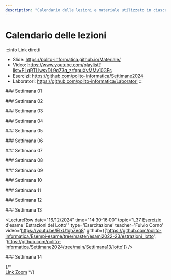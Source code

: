 ```yaml
---
description: "Calendario delle lezioni e materiale utilizzato in ciascuna lezione"
---
```



# Calendario delle lezioni

:::info Link diretti
- Slide: https://polito-informatica.github.io/Materiale/
- Video: https://www.youtube.com/playlist?list=PLqRTLlwsxDL9cZ3q_zrfqpuXvMMy10GFs
- Esercizi: https://github.com/polito-informatica/Settimane2024
- Laboratori: https://github.com/polito-informatica/Laboratori
:::


<LectureTable defaultTeacher="Fulvio Corno" defaultType="Lezione">

<LectureDivider>
### Settimana 01
</LectureDivider>

<LectureRow
    date="23/09/2024" time="14:40-16:00"
    topic="L01a Introduzione al corso"
    pdf="https://polito-informatica.github.io/Materiale/Unita'%200%20-%20Introduzione%20al%20corso%20(Corno).pdf"
    video="https://youtu.be/c9VNWAvCE4g"
/>

<LectureRow
    date="23/09/2024" 
    topic="L01b L'ecosistema Python"
    type='Video'
    video='https://youtu.be/dNYvofNN98c'
/>

<LectureRow
    date="23/09/2024" 
    topic="L01c Informazioni pratiche"
    type='Video'
    video='https://youtu.be/_6EO8UIJ4_Y'
/>

<LectureRow
    date="25/09/2024"  time='11:30-13:00'
    topic="L02 Programmazione, Algoritmi, Pseudo-Codice"
    type='Lezione'
    pdf='https://polito-informatica.github.io/Materiale/P1-La_Programmazione.pdf'
    teacher='Roberta Bardini'
    video='https://www.youtube.com/watch?v=wE3Ttc2nmBo'
/>

<LectureRow
    date="25/09/2024" time='13:00-14:30'
    topic="L03 Diagrammi di flusso. Introduzione a Python."
    type='Lezione'
    teacher='Roberta Bardini'
    video='https://www.youtube.com/watch?v=mQLhQhsFusc'
/>

<LectureRow 
    date='' time=''
    topic='Esercizi della settimana'
    teacher='' type=''
    github='https://github.com/polito-informatica/Settimane2024/tree/main/Settimana01'
/>

<LectureDivider>
### Settimana 02
</LectureDivider>

<LectureRow
    date="30/09/2024" time="14:30-16:00"
    topic="L04 Variabili e valori. Numeri e espressioni"
    teacher='Fulvio Corno'
    pdf='https://polito-informatica.github.io/Materiale/P2-Numeri_e_stringhe.pdf'
    video='https://youtu.be/-senhwRU0no'
/>

<LectureRow
    date="02/10/2024"  time='11:30-13:00'
    topic="L05 Esercizio su espressioni. Introduzione alle Stringhe"
    type='Lezione'
    teacher='Fulvio Corno'
    video='https://youtu.be/nNt4c2VsaEc'
/>

<LectureRow
    date="02/10/2024" time='13:00-14:30'
    topic="L06 Operazioni sulle stringhe."
    type='Lezione'
    teacher='Roberta Bardini'
    video='https://www.youtube.com/watch?v=10fFuYkAo8Q'
/>

<LectureRow
    date="02/10/2024" time='16:00-17:30'
    topic="Lab 1 - Squadra 3 - Flow Chart e primi programmi"
    pdf='https://github.com/polito-informatica/Laboratori/blob/main/Lab01/Lab01_testo.pdf?raw=true'
    type='Laboratorio'
    teacher='Roberta Bardini'
/>

<LectureRow
    date="03/10/2024" time='11:30-13:00'
    topic="Lab 1 - Squadra 1 - Flow Chart e primi programmi"
    pdf='https://github.com/polito-informatica/Laboratori/blob/main/Lab01/Lab01_testo.pdf?raw=true'
    type='Laboratorio'
    teacher='Roberta Bardini'
/>

<LectureRow
    date="03/10/2024" time='13:00-14:30'
    topic="Lab 1 - Squadra 2 - Flow Chart e primi programmi"
    pdf='https://github.com/polito-informatica/Laboratori/blob/main/Lab01/Lab01_testo.pdf?raw=true'
    type='Laboratorio'
    teacher='Roberta Bardini'
/>

<LectureRow 
    date='' time=''
    topic='Esercizi della settimana'
    teacher='' type=''
    github='https://github.com/polito-informatica/Settimane2024/tree/main/Settimana02'
/>


<LectureDivider>
### Settimana 03
</LectureDivider>

<LectureRow
    date="07/10/2024" time="14:30-16:00"
    topic="L07 Rappresentazione dell'informazione"
    teacher='Fulvio Corno'
    pdf='https://polito-informatica.github.io/Materiale/T1-Rappresentazione_dati.pdf'
    video='https://youtu.be/B26ZbLE1JDY'
/>

<LectureRow
    date="09/10/2024"  time='11:30-13:00'
    topic="L08 Input. Formattazione output. Costrutti condizionali (if)"
    type='Lezione'
    teacher='Roberta Bardini'
    pdf='https://polito-informatica.github.io/Materiale/P3-Decisioni.pdf'
    video='https://www.youtube.com/watch?v=-65BcZ7QtsA'
/>

<LectureRow
    date="09/10/2024" time='13:00-14:30'
    topic="L09 Costrutti condizionali, confronti, espressioni booleane"
    type='Lezione'
    teacher='Roberta Bardini'
    video='https://www.youtube.com/watch?v=5rn4vUV8lI4'
/>

<LectureRow
    date="09/10/2024" time='16:00-17:30'
    topic="Lab 2 - Squadra 3 - Variabili ed espressioni"
    pdf='https://github.com/polito-informatica/Laboratori/blob/main/Lab02/Lab02_testo.pdf?raw=true'
    type='Laboratorio'
    teacher='Lorenzo Martini'
/>

<LectureRow
    date="10/10/2024" time='11:30-13:00'
    topic="Lab 2 - Squadra 1 - Variabili ed espressioni"
    pdf='https://github.com/polito-informatica/Laboratori/blob/main/Lab02/Lab02_testo.pdf?raw=true'
    type='Laboratorio'
    teacher='Lorenzo Martini'
/>

<LectureRow
    date="10/10/2024" time='13:00-14:30'
    topic="Lab 2 - Squadra 2 - Variabili ed espressioni"
    pdf='https://github.com/polito-informatica/Laboratori/blob/main/Lab02/Lab02_testo.pdf?raw=true'
    type='Laboratorio'
    teacher='Lorenzo Martini'
/>

<LectureRow 
    date='' time=''
    topic='Esercizi della settimana'
    teacher='' type=''
    github='https://github.com/polito-informatica/Settimane2024/tree/main/Settimana03'
/>

<LectureDivider>
### Settimana 04
</LectureDivider>

<LectureRow
    date="14/10/2024" time="14:30-16:00"
    topic="L10 Cicli while"
    teacher='Roberta Bardini'
    pdf='https://polito-informatica.github.io/Materiale/P4-Cicli.pdf'
    video='https://youtu.be/erqrQ6jg3H0'
/>

<LectureRow
    date="16/10/2024" time='11:30-13:00'
    topic="L11 Esercizio 'Briscola'"
    type='Esercitazione'
    teacher='Fulvio Corno'
    github='https://github.com/polito-informatica/Settimane2024/blob/main/Settimana04/briscola.py'
    video='https://youtu.be/MmzauRU-ez4'
/>

<LectureRow
    date="16/10/2024" time='13:00-14:30'
    topic="L12 Cicli while (parte 2)"
    type='Lezione'
    teacher='Roberta Bardini'
/>

<LectureRow
    date="16/10/2024" time='16:00-17:30'
    topic="Lab 3 - Squadra 3 - Costrutti condizionali"
    pdf='https://github.com/polito-informatica/Laboratori/blob/main/Lab03/Lab03_testo.pdf?raw=true'
    type='Laboratorio'
    teacher=''
/>

<LectureRow
    date="17/10/2024" time='11:30-13:00'
    topic="Lab 3 - Squadra 1 - Costrutti condizionali"
    pdf='https://github.com/polito-informatica/Laboratori/blob/main/Lab03/Lab03_testo.pdf?raw=true'
    type='Laboratorio'
    teacher=''
/>

<LectureRow
    date="17/10/2024" time='13:00-14:30'
    topic="Lab 3 - Squadra 2 - Costrutti condizionali"
    pdf='https://github.com/polito-informatica/Laboratori/blob/main/Lab03/Lab03_testo.pdf?raw=true'
    type='Laboratorio'
    teacher=''
/>

<LectureRow 
    date='' time=''
    topic='Esercizi della settimana'
    teacher='' type=''
    github='https://github.com/polito-informatica/Settimane2024/tree/main/Settimana04'
/>

<LectureDivider>
### Settimana 05
</LectureDivider>

<LectureRow
    date="21/10/2024" time="14:30-16:00"
    topic="L13 Rappresentazione dell'informazione (seconda parte)"
    github='https://github.com/polito-informatica/Settimane2024/blob/main/Settimana05/numeri.txt'
    video='https://youtu.be/kwwvLwHX82I'
    teacher='Fulvio Corno'
/>

<LectureRow
    date="23/10/2024" time='11:30-13:00'
    topic="L14 Esercizi sui cicli"
    type='Esercitazione'
    video='https://youtu.be/0b5xdz-yny8'
    teacher='Roberta Bardini'
/>

<LectureRow
    date="23/10/2024" time='13:00-14:30'
    topic="L15 Cicli 'for'. Cicli annidati."
    type='Lezione'
    video='https://youtu.be/1HKTNq-w4B0'
    teacher='Roberta Bardini'
/>

<LectureRow
    date="23/10/2024" time='16:00-17:30'
    topic="Lab 4 - Squadra 3 - Cicli"
    pdf='https://github.com/polito-informatica/Laboratori/blob/main/Lab04/Lab04_testo.pdf?raw=true'
    type='Laboratorio'
    teacher=''
/>

<LectureRow
    date="24/10/2024" time='11:30-13:00'
    topic="Lab 4 - Squadra 1 - Cicli"
    pdf='https://github.com/polito-informatica/Laboratori/blob/main/Lab04/Lab04_testo.pdf?raw=true'
    type='Laboratorio'
    teacher=''
/>

<LectureRow
    date="24/10/2024" time='13:00-14:30'
    topic="Lab 4 - Squadra 2 - Cicli"
    pdf='https://github.com/polito-informatica/Laboratori/blob/main/Lab04/Lab04_testo.pdf?raw=true'
    type='Laboratorio'
    teacher=''
/>

<LectureRow 
    date='' time=''
    topic='Esercizi della settimana'
    teacher='' type=''
    github='https://github.com/polito-informatica/Settimane2024/tree/main/Settimana05'
/>

<LectureDivider>
### Settimana 06
</LectureDivider>

<LectureRow
    date="28/10/2024" time="14:30-16:00"
    topic="Informazioni sulla prova intermedia"
    type='ⓘ'
    teacher='Fulvio Corno'
    pdf='https://polito-informatica.github.io/Materiale/Prova%20in%20Itinere.pdf'
    video='https://youtu.be/ra_1Bw01Z7g'
/>

<LectureRow
    date="28/10/2024" time="14:30-16:00"
    topic="L16 Architetture degli elaboratori"
    type='Lezione'
    teacher='Fulvio Corno'
    pdf='https://polito-informatica.github.io/Materiale/T2-Architettura.pdf'
    video='https://youtu.be/ra_1Bw01Z7g'
/>

<LectureRow
    date="30/10/2024" time='11:30-13:00'
    topic="L17 Esercizi sui cicli"
    type='Esercitazione'
    teacher='Roberta Bardini'
/>

<LectureRow
    date="30/10/2024" time='13:00-14:30'
    topic="L18 Introduzione alle liste"
    type='Lezione'
    teacher='Roberta Bardini'
/>

<LectureRow
    date="30/10/2024" time='16:00-17:30'
    topic="Lab 5 - Squadra 3 - Riepilogo Condizionali e Cicli"
    pdf='https://github.com/polito-informatica/Laboratori/blob/main/Lab05/Lab05_testo.pdf?raw=true'
    type='Laboratorio'
    teacher=''
/>

<LectureRow
    date="31/10/2024" time='11:30-13:00'
    topic="Lab 5 - Squadra 1 - Riepilogo Condizionali e Cicli"
    pdf='https://github.com/polito-informatica/Laboratori/blob/main/Lab05/Lab05_testo.pdf?raw=true'
    type='Laboratorio'
    teacher=''
/>

<LectureRow
    date="31/10/2024" time='13:00-14:30'
    topic="Lab 5 - Squadra 2 - Riepilogo Condizionali e Cicli"
    pdf='https://github.com/polito-informatica/Laboratori/blob/main/Lab05/Lab05_testo.pdf?raw=true'
    type='Laboratorio'
    teacher=''
/>

<LectureRow 
    date='' time=''
    topic='Esercizi della settimana'
    teacher='' type=''
    github='https://github.com/polito-informatica/Settimane2024/tree/main/Settimana06'
/>

<LectureDivider>
### Settimana 07
</LectureDivider>

<LectureRow
    date="04/11/2024" time="14:30-16:00"
    topic="L19 Funzioni e metodi sulle liste"
    type='Lezione'
    teacher='Fulvio Corno'
    video='https://youtu.be/iStsm3reQYU'
    github='https://github.com/polito-informatica/Settimane2024/blob/main/Settimana07/operazioni_liste.py'
/>

<LectureRow
    date="06/11/2024" time='11:30-13:00'
    topic="L20 Funzioni e metodi sulle liste. Esercizio"
    type='Esercitazione'
    teacher='Fulvio Corno'
    video='https://youtu.be/Bfq-B6sbNmA'
    github='https://github.com/polito-informatica/Settimane2024/blob/main/Settimana07/operazioni_liste.py'
/>

<LectureRow
    date="06/11/2024" time='13:00-14:30'
    topic="L21 Esercizi sulle liste (lista d'attesa)."
    type='Esercitazione'
    teacher='Roberta Bardini'
    video='https://www.youtube.com/watch?v=BQW2Wm759A0'
/>

<LectureRow
    date="06/11/2024" time='16:00-17:30'
    topic="Lab 7 - Squadra 3 - Liste"
    pdf='https://github.com/polito-informatica/Laboratori/blob/main/Lab07/Lab07_testo.pdf?raw=true'
    type='Laboratorio'
    teacher=''
/>

<LectureRow
    date="07/11/2024" time='11:30-13:00'
    topic="Lab 7 - Squadra 1 - Liste"
    pdf='https://github.com/polito-informatica/Laboratori/blob/main/Lab07/Lab07_testo.pdf?raw=true'
    type='Laboratorio'
    teacher=''
/>

<LectureRow
    date="07/11/2024" time='13:00-14:30'
    topic="Lab 7 - Squadra 2 - Liste"
    pdf='https://github.com/polito-informatica/Laboratori/blob/main/Lab07/Lab07_testo.pdf?raw=true'
    type='Laboratorio'
    teacher=''
/>

<LectureRow 
    date='' time=''
    topic='Esercizi della settimana'
    teacher='' type=''
    github='https://github.com/polito-informatica/Settimane2024/tree/main/Settimana07'
/>

<LectureDivider>
### Settimana 08
</LectureDivider>

<LectureRow
    date="11/11/2024" time="14:30-16:00"
    topic="L22 Architetture degli elaboratori (seconda parte)"
    type='Lezione'
    teacher='Fulvio Corno'
    video='https://youtu.be/suJWGisuv6s'
/>

<LectureRow
    date="13/11/2024" time='11:30-13:00'
    topic="L23 Tuple. Introduzione alle tabelle."
    type='Lezione'
    teacher='Fulvio Corno'
    video='https://youtu.be/IPygdT43cq4'
/>

<LectureRow
    date="13/11/2024" time='13:00-14:30'
    topic="L24 Esercizi sulle tabelle (campo fiorito)"
    type='Esercitazione'
    teacher='Roberta Bardini'
    video='https://youtu.be/pKM9rGPdbD4'
/>

<LectureRow
    date="13/11/2024" time='16:00-17:30'
    topic="Lab 8 - Squadra 3 - Liste e Tabelle"
    pdf='https://github.com/polito-informatica/Laboratori/blob/main/Lab08/Lab08_testo.pdf?raw=true'
    type='Laboratorio'
    teacher=''
/>

<LectureRow variant='warning'
    date="14/11/2024" time='⚠️ 13:00-14:30 ⚠️'
    topic="Lab 8 - Squadra 1 - Liste e Tabelle -- ⚠️ Laib 2B ⚠️"
    pdf='https://github.com/polito-informatica/Laboratori/blob/main/Lab08/Lab08_testo.pdf?raw=true'
    type='Laboratorio'
    teacher=''
/>

<LectureRow variant='warning'
    date="14/11/2024" time='⚠️ 14:30-16:00 ⚠️'
    topic="Lab 8 - Squadra 2 - Liste e Tabelle -- ⚠️ Laib 2B ⚠️"
    pdf='https://github.com/polito-informatica/Laboratori/blob/main/Lab08/Lab08_testo.pdf?raw=true'
    type='Laboratorio'
    teacher=''
/>

<LectureRow 
    date='' time=''
    topic='Esercizi della settimana'
    teacher='' type=''
    github='https://github.com/polito-informatica/Settimane2024/tree/main/Settimana08'
/>

<LectureDivider>
### Settimana 09
</LectureDivider>

<LectureRow
    date="18/11/2024" time="14:30-16:00"
    topic="L25 Esercizi di Teoria - preparazione prova intermedia"
    type='Esercitazione'
    teacher='Fulvio Corno'
    github='https://github.com/polito-informatica/Settimane2024/blob/main/Settimana09/esercizi.md'
    video='https://youtu.be/XYzLSQmFTKA'
/>

<LectureRow variant='warning'
    date="18/11/2024" time="17:30-19:00"
    topic="L26 Esercizi di Python - preparazione prova intermedia"
    type='Esercitazione'
    teacher='Roberta Bardini'
    video='https://www.youtube.com/watch?v=pKM9rGPdbD4'
    github='https://github.com/polito-informatica/Settimane2024/tree/main/Settimana09'
/>

<LectureRow
    date="20/11/2024" time='11:30-13:00'
    topic="L27 Funzioni"
    type='Lezione'
    teacher='Roberta Bardini'
    pdf='https://polito-informatica.github.io/Materiale/P5-Funzioni.pdf'
    video='https://youtu.be/nAv1KH4MPMs'
/>

<LectureRow
    date="20/11/2024" time='13:00-14:30'
    topic="L28 Liste e funzioni."
    type='Lezione'
    teacher='Roberta Bardini'
    video='https://youtu.be/kd4zfY7xBXk'
/>

<LectureRow variant='danger'
    date="20/11/2024" time='16:00'
    topic="Prova in itinere - Turno 1"
    type='Valutazione'
    teacher=''
/>

<LectureRow variant='danger'
    date="20/11/2024" time='16:45'
    topic="Prova in itinere - Turno 2"
    type='Valutazione'
    teacher=''
/>

<LectureRow variant='danger'
    date="21/11/2024" time='11:30'
    topic="Prova in itinere - Turno 3"
    type='Valutazione'
    teacher=''
/>

<LectureRow variant='danger'
    date="21/11/2024" time='12:15'
    topic="Prova in itinere - Turno 4"
    type='Valutazione'
    teacher=''
/>

<LectureRow variant='danger'
    date="21/11/2024" time='13:00'
    topic="Prova in itinere - Turno 5"
    type='Valutazione'
    teacher=''
/>

<LectureRow variant='danger'
    date="21/11/2024" time='13:45'
    topic="Prova in itinere - Turno 6"
    type='Valutazione'
    teacher=''
/>

<LectureRow 
    date='' time=''
    topic='Esercizi della settimana'
    teacher='' type=''
    github='https://github.com/polito-informatica/Settimane2024/tree/main/Settimana09'
/>

<LectureDivider>
### Settimana 10
</LectureDivider>

<LectureRow variant='warning'
    date="25/11/2024" time="14:30-16:00"
    topic="lezione annullata (ci sarà Chimica)"
    type=''
    teacher=''
/>

<LectureRow
    date="27/11/2024" time='11:30-13:00'
    topic="L29 Revisione esercici prova in itinere"
    type='Esercitazione'
    github='https://github.com/polito-informatica/Settimane2024/tree/main/Settimana10'
    teacher='Fulvio Corno'
    video='https://youtu.be/X1D3gvL6wBU'
/>

<LectureRow
    date="27/11/2024" time='13:00-14:30'
    topic="L30 Introduzione ai file - File di testo"
    pdf='https://polito-informatica.github.io/Materiale/P7-File_e_Eccezioni.pdf'
    type='Lezione'
    teacher='Roberta Bardini'
    video='https://youtu.be/ywkj8mE7LFs'
/>

<LectureRow
    date="27/11/2024" time='16:00-17:30'
    topic="Lab 9 - Squadra 3 - Ripasso Cicli/Liste/Tabelle"
    pdf='https://github.com/polito-informatica/Laboratori/blob/main/Lab09/Lab09_testo.pdf?raw=true'
    type='Laboratorio'
    teacher=''
/>

<LectureRow
    date="28/11/2024" time='11:30-13:00'
    topic="Lab 9 - Squadra 1 - Ripasso Cicli/Liste/Tabelle"
    pdf='https://github.com/polito-informatica/Laboratori/blob/main/Lab09/Lab09_testo.pdf?raw=true'
    type='Laboratorio'
    teacher=''
/>

<LectureRow
    date="14/11/2024" time='13:00-14:30'
    topic="Lab 9 - Squadra 2 - Ripasso Cicli/Liste/Tabelle"
    pdf='https://github.com/polito-informatica/Laboratori/blob/main/Lab09/Lab09_testo.pdf?raw=true'
    type='Laboratorio'
    teacher=''
/>

<LectureRow 
    date='' time=''
    topic='Esercizi della settimana'
    teacher='' type=''
    github='https://github.com/polito-informatica/Settimane2024/tree/main/Settimana10'
/>

<LectureDivider>
### Settimana 11
</LectureDivider>

<LectureRow
    date="02/12/2024" time="14:30-16:00"
    topic="L31 File di testo strutturati. File CSV."
    type='Lezione'
    teacher='Fulvio Corno'
    video='https://youtu.be/A78Y5gY_N2U'
/>

<LectureRow
    date="04/12/2024" time='11:30-13:00'
    topic="L32 File di testo in formato libero"
    type='Lezione'
    teacher='Fulvio Corno'
    video='https://youtu.be/YQTSOxl67po'
/>

<LectureRow
    date="04/12/2024" time='13:00-14:30'
    topic="L33 Eccezioni"
    type='Lezione'
    teacher='Fulvio Corno'
    video='https://youtu.be/ALJNgtmmvzg'
/>

<LectureRow
    date="04/12/2024" time='16:00-17:30'
    topic="Lab 10 - Squadra 3 - File, eccezioni"
    pdf='https://github.com/polito-informatica/Laboratori/blob/main/Lab10/Lab10_testo.pdf?raw=true'
    type='Laboratorio'
    teacher=''
/>

<LectureRow
    date="05/12/2024" time='11:30-13:00'
    topic="Lab 10 - Squadra 1 - File, eccezioni"
    pdf='https://github.com/polito-informatica/Laboratori/blob/main/Lab10/Lab10_testo.pdf?raw=true'
    type='Laboratorio'
    teacher=''
/>

<LectureRow
    date="05/12/2024" time='13:00-14:30'
    topic="Lab 10 - Squadra 2 - File, eccezioni"
    pdf='https://github.com/polito-informatica/Laboratori/blob/main/Lab10/Lab10_testo.pdf?raw=true'
    type='Laboratorio'
    teacher=''
/>

<LectureRow 
    date='' time=''
    topic='Esercizi della settimana'
    teacher='' type=''
    github='https://github.com/polito-informatica/Settimane2024/tree/main/Settimana11'
/>

<LectureDivider>
### Settimana 12
</LectureDivider>

<LectureRow
    date="09/12/2024" time="14:30-16:00"
    topic="L34 Insiemi"
    type='Lezione'
    teacher='Fulvio Corno'
    pdf='https://github.com/polito-informatica/Materiale/tree/master/P8-Strutture_dati_complesse.pdf'
    video='https://youtu.be/-97H0NUe3AI'
/>

<LectureRow
    date="11/12/2024" time='11:30-13:00'
    topic="L35 Dizionari come Array Associativi"
    type='Lezione'
    teacher='Fulvio Corno'
    video='https://youtu.be/9m9uRM_4lz4'
/>

<LectureRow
    date="11/12/2024" time='13:00-14:30'
    topic="L36 Dizionari come Record Dati"
    type='Lezione'
    teacher='Fulvio Corno'
    video='https://youtu.be/f9GymSPZVJo'
/>

<LectureRow
    date="11/12/2024" time='16:00-17:30'
    topic="Lab 11 - Squadra 3 - Insiemi e dizionari"
    pdf='https://github.com/polito-informatica/Laboratori/blob/main/Lab11/Lab11_testo.pdf?raw=true'
    type='Laboratorio'
    teacher=''
/>

<LectureRow
    date="12/12/2024" time='11:30-13:00'
    topic="Lab 11 - Squadra 1 - Insiemi e dizionari"
    pdf='https://github.com/polito-informatica/Laboratori/blob/main/Lab11/Lab11_testo.pdf?raw=true'
    type='Laboratorio'
    teacher=''
/>

<LectureRow
    date="12/12/2024" time='13:00-14:30'
    topic="Lab 11 - Squadra 2 - Insiemi e dizionari"
    pdf='https://github.com/polito-informatica/Laboratori/blob/main/Lab11/Lab11_testo.pdf?raw=true'
    type='Laboratorio'
    teacher=''
/>

<LectureRow 
    date='' time=''
    topic='Esercizi della settimana'
    teacher='' type=''
    github='https://github.com/polito-informatica/Settimane2024/tree/main/Settimana12'
/>

<LectureDivider>
### Settimana 13
</LectureDivider>

<LectureRow
    date="16/12/2024" time="14:30-16:00"
    topic="L37 Esercizio d'esame 'Estrazioni del Lotto'"
    type='Esercitazione'
    teacher='Fulvio Corno'
    video='https://youtu.be/ElxU1ghZeq8'
    github={['https://github.com/polito-informatica/Esempi-esame/tree/master/esami2022-23/estrazioni_lotto', 'https://github.com/polito-informatica/Settimane2024/tree/main/Settimana13/lotto']}
/>

<LectureRow
    date="18/12/2024" time='11:30-13:00'
    topic="L38 Esercizi d'esame"
    type='Esercitazione'
    teacher='Giulia Masi'
    video='https://www.youtube.com/watch?v=Q17XnKJK5Zc'
/>

<LectureRow
    date="18/12/2024" time='13:00-14:30'
    topic="L39 Esercizi d'esame"
    type='Esercitazione'
    teacher='Giulia Masi'
    video='https://www.youtube.com/watch?v=Q17XnKJK5Zc'
/>

<LectureRow
    date="18/12/2024" time='16:00-17:30'
    topic="Lab 12 - Squadra 3 - Simulazione d'esame"
    type='Laboratorio'
    teacher=''
/>

<LectureRow
    date="19/12/2024" time='11:30-13:00'
    topic="Lab 12 - Squadra 1 - Simulazione d'esame"
    type='Laboratorio'
    teacher=''
/>

<LectureRow
    date="19/12/2024" time='13:00-14:30'
    topic="Lab 12 - Squadra 2 - Simulazione d'esame"
    type='Laboratorio'
    teacher=''
/>

<LectureRow 
    date='' time=''
    topic='Esercizi della settimana'
    teacher='' type=''
    github='https://github.com/polito-informatica/Settimane2024/tree/main/Settimana13'
/>

<LectureDivider>
### Settimana 14
</LectureDivider>

<LectureRow
    date="08/01/2025" time='13:00-14:30'
    topic="L40 Esercizi d'esame (lezione on-line)"
    type='Esercitazione'
    teacher='Fulvio Corno'
/>

<LectureRow
    date="08/01/2025" time='14:30-16:00'
    topic="L41 Esercizi d'esame (lezione on-line)"
    type='Esercitazione'
    teacher='Fulvio Corno'
/>

<LectureRow 
    date='' time=''
    topic='Esercizi della settimana'
    teacher='' type=''
    github='https://github.com/polito-informatica/Settimane2024/tree/main/Settimana14'
/>


</LectureTable>

{/* <br/><a href='https://polito-it.zoom.us/j/86175075461?pwd=dXd6RFVVSEVCYWRSUjkzckRGUmFTZz09'>Link Zoom</a> */}